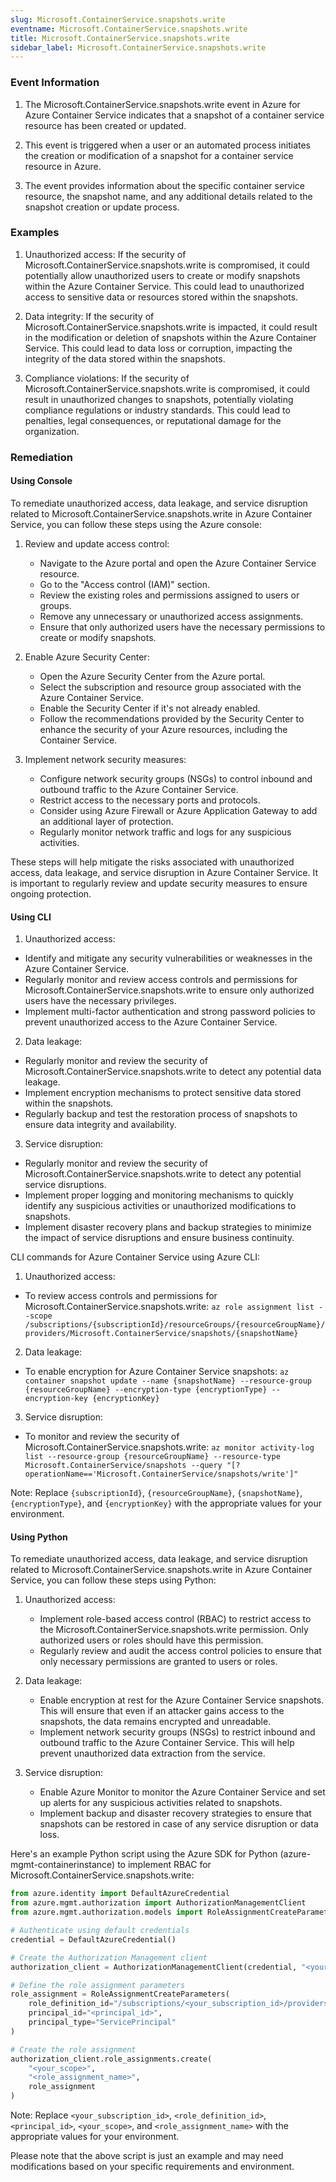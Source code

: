 ```yaml
--- 
slug: Microsoft.ContainerService.snapshots.write
eventname: Microsoft.ContainerService.snapshots.write
title: Microsoft.ContainerService.snapshots.write
sidebar_label: Microsoft.ContainerService.snapshots.write
---
```

                       
### Event Information

1. The Microsoft.ContainerService.snapshots.write event in Azure for Azure Container Service indicates that a snapshot of a container service resource has been created or updated.

2. This event is triggered when a user or an automated process initiates the creation or modification of a snapshot for a container service resource in Azure.

3. The event provides information about the specific container service resource, the snapshot name, and any additional details related to the snapshot creation or update process.


### Examples

1. Unauthorized access: If the security of Microsoft.ContainerService.snapshots.write is compromised, it could potentially allow unauthorized users to create or modify snapshots within the Azure Container Service. This could lead to unauthorized access to sensitive data or resources stored within the snapshots.

2. Data integrity: If the security of Microsoft.ContainerService.snapshots.write is impacted, it could result in the modification or deletion of snapshots within the Azure Container Service. This could lead to data loss or corruption, impacting the integrity of the data stored within the snapshots.

3. Compliance violations: If the security of Microsoft.ContainerService.snapshots.write is compromised, it could result in unauthorized changes to snapshots, potentially violating compliance regulations or industry standards. This could lead to penalties, legal consequences, or reputational damage for the organization.

### Remediation

#### Using Console

To remediate unauthorized access, data leakage, and service disruption related to Microsoft.ContainerService.snapshots.write in Azure Container Service, you can follow these steps using the Azure console:

1. Review and update access control: 
   - Navigate to the Azure portal and open the Azure Container Service resource.
   - Go to the "Access control (IAM)" section.
   - Review the existing roles and permissions assigned to users or groups.
   - Remove any unnecessary or unauthorized access assignments.
   - Ensure that only authorized users have the necessary permissions to create or modify snapshots.

2. Enable Azure Security Center:
   - Open the Azure Security Center from the Azure portal.
   - Select the subscription and resource group associated with the Azure Container Service.
   - Enable the Security Center if it's not already enabled.
   - Follow the recommendations provided by the Security Center to enhance the security of your Azure resources, including the Container Service.

3. Implement network security measures:
   - Configure network security groups (NSGs) to control inbound and outbound traffic to the Azure Container Service.
   - Restrict access to the necessary ports and protocols.
   - Consider using Azure Firewall or Azure Application Gateway to add an additional layer of protection.
   - Regularly monitor network traffic and logs for any suspicious activities.

These steps will help mitigate the risks associated with unauthorized access, data leakage, and service disruption in Azure Container Service. It is important to regularly review and update security measures to ensure ongoing protection.

#### Using CLI

1. Unauthorized access:
- Identify and mitigate any security vulnerabilities or weaknesses in the Azure Container Service.
- Regularly monitor and review access controls and permissions for Microsoft.ContainerService.snapshots.write to ensure only authorized users have the necessary privileges.
- Implement multi-factor authentication and strong password policies to prevent unauthorized access to the Azure Container Service.

2. Data leakage:
- Regularly monitor and review the security of Microsoft.ContainerService.snapshots.write to detect any potential data leakage.
- Implement encryption mechanisms to protect sensitive data stored within the snapshots.
- Regularly backup and test the restoration process of snapshots to ensure data integrity and availability.

3. Service disruption:
- Regularly monitor and review the security of Microsoft.ContainerService.snapshots.write to detect any potential service disruptions.
- Implement proper logging and monitoring mechanisms to quickly identify any suspicious activities or unauthorized modifications to snapshots.
- Implement disaster recovery plans and backup strategies to minimize the impact of service disruptions and ensure business continuity.

CLI commands for Azure Container Service using Azure CLI:

1. Unauthorized access:
- To review access controls and permissions for Microsoft.ContainerService.snapshots.write:
  `az role assignment list --scope /subscriptions/{subscriptionId}/resourceGroups/{resourceGroupName}/providers/Microsoft.ContainerService/snapshots/{snapshotName}`

2. Data leakage:
- To enable encryption for Azure Container Service snapshots:
  `az container snapshot update --name {snapshotName} --resource-group {resourceGroupName} --encryption-type {encryptionType} --encryption-key {encryptionKey}`

3. Service disruption:
- To monitor and review the security of Microsoft.ContainerService.snapshots.write:
  `az monitor activity-log list --resource-group {resourceGroupName} --resource-type Microsoft.ContainerService/snapshots --query "[?operationName=='Microsoft.ContainerService/snapshots/write']"`

Note: Replace `{subscriptionId}`, `{resourceGroupName}`, `{snapshotName}`, `{encryptionType}`, and `{encryptionKey}` with the appropriate values for your environment.

#### Using Python

To remediate unauthorized access, data leakage, and service disruption related to Microsoft.ContainerService.snapshots.write in Azure Container Service, you can follow these steps using Python:

1. Unauthorized access:
   - Implement role-based access control (RBAC) to restrict access to the Microsoft.ContainerService.snapshots.write permission. Only authorized users or roles should have this permission.
   - Regularly review and audit the access control policies to ensure that only necessary permissions are granted to users or roles.

2. Data leakage:
   - Enable encryption at rest for the Azure Container Service snapshots. This will ensure that even if an attacker gains access to the snapshots, the data remains encrypted and unreadable.
   - Implement network security groups (NSGs) to restrict inbound and outbound traffic to the Azure Container Service. This will help prevent unauthorized data extraction from the service.

3. Service disruption:
   - Enable Azure Monitor to monitor the Azure Container Service and set up alerts for any suspicious activities related to snapshots.
   - Implement backup and disaster recovery strategies to ensure that snapshots can be restored in case of any service disruption or data loss.

Here's an example Python script using the Azure SDK for Python (azure-mgmt-containerinstance) to implement RBAC for Microsoft.ContainerService.snapshots.write:

```python
from azure.identity import DefaultAzureCredential
from azure.mgmt.authorization import AuthorizationManagementClient
from azure.mgmt.authorization.models import RoleAssignmentCreateParameters

# Authenticate using default credentials
credential = DefaultAzureCredential()

# Create the Authorization Management client
authorization_client = AuthorizationManagementClient(credential, "<your_subscription_id>")

# Define the role assignment parameters
role_assignment = RoleAssignmentCreateParameters(
    role_definition_id="/subscriptions/<your_subscription_id>/providers/Microsoft.Authorization/roleDefinitions/<role_definition_id>",
    principal_id="<principal_id>",
    principal_type="ServicePrincipal"
)

# Create the role assignment
authorization_client.role_assignments.create(
    "<your_scope>",
    "<role_assignment_name>",
    role_assignment
)
```

Note: Replace `<your_subscription_id>`, `<role_definition_id>`, `<principal_id>`, `<your_scope>`, and `<role_assignment_name>` with the appropriate values for your environment.

Please note that the above script is just an example and may need modifications based on your specific requirements and environment.


 